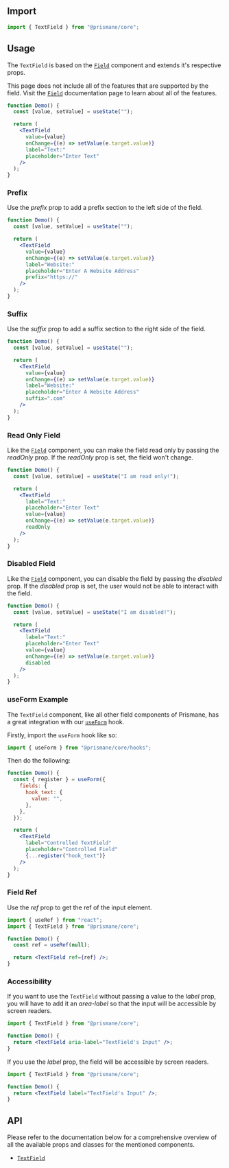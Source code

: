 ## Import

```js
import { TextField } from "@prismane/core";
```

## Usage

The `TextField` is based on the [`Field`](/docs/components/inputs/field) component and extends it's respective props.

This page does not include all of the features that are supported by the field. Visit the [`Field`](/docs/components/inputs/field) documentation page to learn about all of the features.

```jsx preview
function Demo() {
  const [value, setValue] = useState("");

  return (
    <TextField
      value={value}
      onChange={(e) => setValue(e.target.value)}
      label="Text:"
      placeholder="Enter Text"
    />
  );
}
```

### Prefix

Use the _prefix_ prop to add a prefix section to the left side of the field.

```jsx preview
function Demo() {
  const [value, setValue] = useState("");

  return (
    <TextField
      value={value}
      onChange={(e) => setValue(e.target.value)}
      label="Website:"
      placeholder="Enter A Website Address"
      prefix="https://"
    />
  );
}
```

### Suffix

Use the _suffix_ prop to add a suffix section to the right side of the field.

```jsx preview
function Demo() {
  const [value, setValue] = useState("");

  return (
    <TextField
      value={value}
      onChange={(e) => setValue(e.target.value)}
      label="Website:"
      placeholder="Enter A Website Address"
      suffix=".com"
    />
  );
}
```

### Read Only Field

Like the [`Field`](/docs/components/field) component, you can make the field read only by passing the _readOnly_ prop. If the _readOnly_ prop is set, the field won't change.

```jsx preview
function Demo() {
  const [value, setValue] = useState("I am read only!");

  return (
    <TextField
      label="Text:"
      placeholder="Enter Text"
      value={value}
      onChange={(e) => setValue(e.target.value)}
      readOnly
    />
  );
}
```

### Disabled Field

Like the [`Field`](/docs/components/field) component, you can disable the field by passing the _disabled_ prop. If the _disabled_ prop is set, the user would not be able to interact with the field.

```jsx preview
function Demo() {
  const [value, setValue] = useState("I am disabled!");

  return (
    <TextField
      label="Text:"
      placeholder="Enter Text"
      value={value}
      onChange={(e) => setValue(e.target.value)}
      disabled
    />
  );
}
```

### useForm Example

The `TextField` component, like all other field components of Prismane, has a great integration with our [`useForm`](/docs/hooks/use-form) hook.

Firstly, import the `useForm` hook like so:

```js
import { useForm } from "@prismane/core/hooks";
```

Then do the following:

```jsx preview
function Demo() {
  const { register } = useForm({
    fields: {
      hook_text: {
        value: "",
      },
    },
  });

  return (
    <TextField
      label="Controlled TextField"
      placeholder="Controlled Field"
      {...register("hook_text")}
    />
  );
}
```

### Field Ref

Use the _ref_ prop to get the ref of the input element.

```jsx
import { useRef } from "react";
import { TextField } from "@prismane/core";

function Demo() {
  const ref = useRef(null);

  return <TextField ref={ref} />;
}
```

### Accessibility

If you want to use the `TextField` without passing a value to the _label_ prop, you will have to add it an _area-label_ so that the input will be accessible by screen readers.

```jsx
import { TextField } from "@prismane/core";

function Demo() {
  return <TextField aria-label="TextField's Input" />;
}
```

If you use the _label_ prop, the field will be accessible by screen readers.

```jsx
import { TextField } from "@prismane/core";

function Demo() {
  return <TextField label="TextField's Input" />;
}
```

## API

Please refer to the documentation below for a comprehensive overview of all the available props and classes for the mentioned components.

- [`TextField`](/docs/components-api/inputs/text-field-api)
